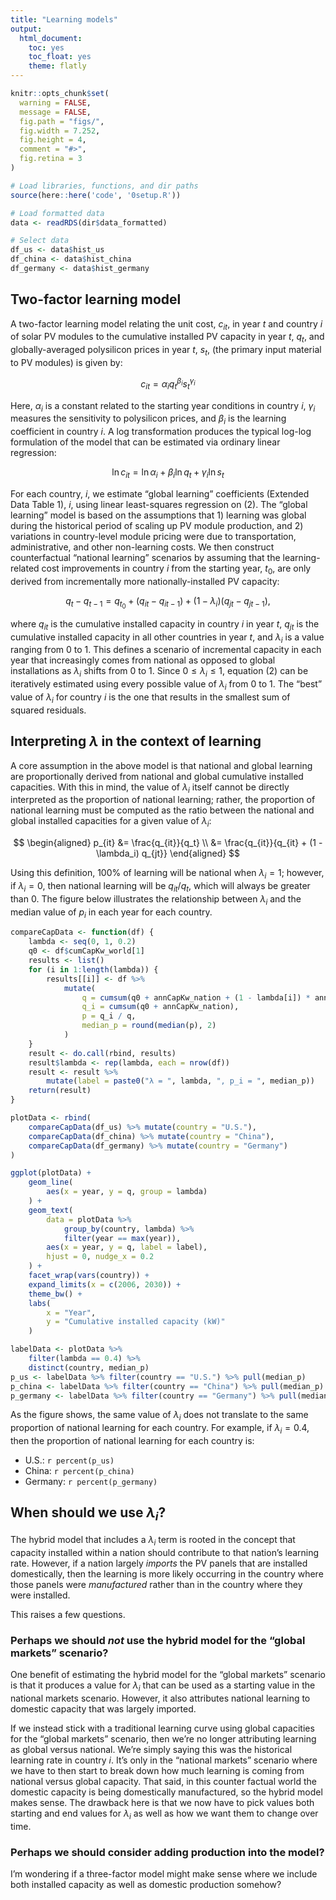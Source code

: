 ```yaml
---
title: "Learning models"
output:
  html_document:
    toc: yes
    toc_float: yes
    theme: flatly
---
```


```r
knitr::opts_chunk$set(
  warning = FALSE,
  message = FALSE,
  fig.path = "figs/",
  fig.width = 7.252,
  fig.height = 4,
  comment = "#>",
  fig.retina = 3
)

# Load libraries, functions, and dir paths
source(here::here('code', '0setup.R'))

# Load formatted data
data <- readRDS(dir$data_formatted)

# Select data
df_us <- data$hist_us
df_china <- data$hist_china
df_germany <- data$hist_germany
```

## Two-factor learning model

A two-factor learning model relating the unit cost, $c_{it}$, in year $t$ and country $i$ of solar PV modules to the cumulative installed PV capacity in year $t$, $q_t$, and globally-averaged polysilicon prices in year $t$, $s_t$, (the primary input material to PV modules) is given by:

$$
c_{it} = 
\alpha_i q_t^{\beta_i} s_t^{\gamma_i}
$$

Here, $\alpha_i$ is a constant related to the starting year conditions in country $i$, $\gamma_i$ measures the sensitivity to polysilicon prices, and $\beta_i$ is the learning coefficient in country $i$. A log transformation produces the typical log-log formulation of the model that can be estimated via ordinary linear regression:

$$
\ln c_{it} = 
\ln \alpha_i + 
\beta_i \ln q_t + 
\gamma_i \ln s_t 
$$

For each country, $i$, we estimate "global learning" coefficients (Extended Data Table 1), $i$, using linear least-squares regression on (2). The "global learning" model is based on the assumptions that 1) learning was global during the historical period of scaling up PV module production, and 2) variations in country-level module pricing were due to transportation, administrative, and other non-learning costs. We then construct counterfactual "national learning" scenarios by assuming that the learning-related cost improvements in country $i$ from the starting year, $t_0$, are only derived from incrementally more nationally-installed PV capacity: 

$$
q_t - q_{t-1} = q_{t_0} + (q_{it} - q_{it-1}) + (1 - \lambda_i) (q_{jt} - q_{jt-1}),
$$

\noindent
where $q_{it}$ is the cumulative installed capacity in country $i$ in year $t$, $q_{jt}$ is the cumulative installed capacity in all other countries in year $t$, and $\lambda_i$ is a value ranging from 0 to 1. This defines a scenario of incremental capacity in each year that increasingly comes from national as opposed to global installations as $\lambda_i$ shifts from 0 to 1. Since $0 \le \lambda_i \le 1$, equation (2) can be iteratively estimated using every possible value of $\lambda_i$ from $0$ to $1$. The "best" value of $\lambda_i$ for country $i$ is the one that results in the smallest sum of squared residuals.

## Interpreting $\lambda$ in the context of learning

A core assumption in the above model is that national and global learning are proportionally derived from national and global cumulative installed capacities. With this in mind, the value of $\lambda_i$ itself cannot be directly interpreted as the proportion of national learning; rather, the proportion of national learning must be computed as the ratio between the national and global installed capacities for a given value of $\lambda_i$:

$$
\begin{aligned}
p_{it} &= \frac{q_{it}}{q_t} \\
    &= \frac{q_{it}}{q_{it} + (1 - \lambda_i) q_{jt}}
\end{aligned}
$$

Using this definition, 100% of learning will be national when $\lambda_i = 1$; however, if $\lambda_i = 0$, then national learning will be $q_{it} / q_t$, which will always be greater than 0. The figure below illustrates the relationship between $\lambda_i$ and the median value of $p_i$ in each year for each country.

```r
compareCapData <- function(df) {
    lambda <- seq(0, 1, 0.2)
    q0 <- df$cumCapKw_world[1]
    results <- list()
    for (i in 1:length(lambda)) {
        results[[i]] <- df %>% 
            mutate(
                q = cumsum(q0 + annCapKw_nation + (1 - lambda[i]) * annCapKw_other),
                q_i = cumsum(q0 + annCapKw_nation), 
                p = q_i / q, 
                median_p = round(median(p), 2)
            )
    }
    result <- do.call(rbind, results)
    result$lambda <- rep(lambda, each = nrow(df))
    result <- result %>% 
        mutate(label = paste0("λ = ", lambda, ", p_i = ", median_p))
    return(result)
}
```

```r
plotData <- rbind(
    compareCapData(df_us) %>% mutate(country = "U.S."),
    compareCapData(df_china) %>% mutate(country = "China"),
    compareCapData(df_germany) %>% mutate(country = "Germany")
) 

ggplot(plotData) + 
    geom_line(
        aes(x = year, y = q, group = lambda)
    ) + 
    geom_text(
        data = plotData %>% 
            group_by(country, lambda) %>% 
            filter(year == max(year)),
        aes(x = year, y = q, label = label),
        hjust = 0, nudge_x = 0.2
    ) +
    facet_wrap(vars(country)) +
    expand_limits(x = c(2006, 2030)) +
    theme_bw() + 
    labs(
        x = "Year", 
        y = "Cumulative installed capacity (kW)"
    )

labelData <- plotData %>% 
    filter(lambda == 0.4) %>% 
    distinct(country, median_p)
p_us <- labelData %>% filter(country == "U.S.") %>% pull(median_p)
p_china <- labelData %>% filter(country == "China") %>% pull(median_p)
p_germany <- labelData %>% filter(country == "Germany") %>% pull(median_p)
```

As the figure shows, the same value of $\lambda_i$ does not translate to the same proportion of national learning for each country. For example, if $\lambda_i = 0.4$, then the proportion of national learning for each country is:

- U.S.: `r percent(p_us)`
- China: `r percent(p_china)`
- Germany: `r percent(p_germany)`

## When should we use $\lambda_i$? 

The hybrid model that includes a $\lambda_i$ term is rooted in the concept that capacity installed within a nation should contribute to that nation's learning rate. However, if a nation largely _imports_ the PV panels that are installed domestically, then the learning is more likely occurring in the country where those panels were _manufactured_ rather than in the country where they were installed.

This raises a few questions.

### Perhaps we should _not_ use the hybrid model for the "global markets" scenario?

One benefit of estimating the hybrid model for the "global markets" scenario is that it produces a value for $\lambda_i$ that can be used as a starting value in the national markets scenario. However, it also attributes national learning to domestic capacity that was largely imported. 

If we instead stick with a traditional learning curve using global capacities for the "global markets" scenario, then we're no longer attributing learning as global versus national. We're simply saying this was the historical learning rate in country $i$. It's only in the "national markets" scenario where we have to then start to break down how much learning is coming from national versus global capacity. That said, in this counter factual world the domestic capacity is being domestically manufactured, so the hybrid model makes sense. The drawback here is that we now have to pick values both starting and end values for $\lambda_i$ as well as how we want them to change over time.

### Perhaps we should consider adding production into the model? 

I'm wondering if a three-factor model might make sense where we include both installed capacity as well as domestic production somehow?


